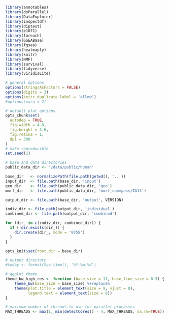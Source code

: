 ```r
library(annotables)
library(doParallel)
library(DataExplorer)
library(inspectdf)
library(diptest)
library(e1071)
library(foreach)
library(GSEABase)
library(fgsea)
library(heatmaply)
library(knitr)
library(NMF)
library(survival)
library(tidyverse)
library(viridisLite)
```

```r
# general options
options(stringsAsFactors = FALSE)
options(digits = 3)
options(knitr.duplicate.label = 'allow')
#options(warn = 2)

# default plot options
opts_chunk$set(
  autodep = TRUE,
  fig.width = 4.8,
  fig.height = 3.6,
  fig.retina = 1,
  dpi = 300
)
# make reproducible
set.seed(1)

# base and data directories
public_data_dir <- '/data/public/human'

base_dir   <- normalizePath(file.path(getwd(), '..'))
input_dir  <- file.path(base_dir, 'input')
geo_dir    <- file.path(public_data_dir, 'geo')
mmrf_dir   <- file.path(public_data_dir, 'mmrf_commpass/IA13')

output_dir <- file.path(base_dir, 'output', VERSION)

indiv_dir <- file.path(output_dir, 'individual')
combined_dir <- file.path(output_dir, 'combined')

for (dir_ in c(indiv_dir, combined_dir)) {
  if (!dir.exists(dir_)) {
    dir.create(dir_, mode = '0755')
  }
}

opts_knit$set(root.dir = base_dir)

# output directory
#today <- format(Sys.time(), '%Y-%m-%d')

# ggplot theme
theme_bw_high_res <- function (base_size = 11, base_line_size = 0.5) { 
	theme_bw(base_size = base_size) %+replace% 
    theme(plot.title = element_text(size = 9, vjust = 0), 
          legend.text = element_text(size = 8))
}

# maximum number of threads to use for parallel processes
MAX_THREADS <- max(1, min(detectCores() - 4, MAX_THREADS, na.rm=TRUE))
```
